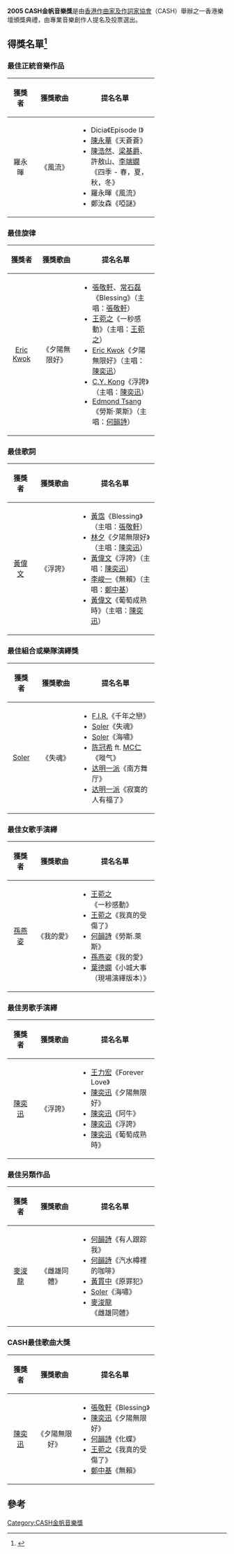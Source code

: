 '''2005 CASH金帆音樂獎'''是由[[香港作曲家及作詞家協會|香港作曲家及作詞家協會]]（CASH）舉辦之一香港樂壇頒獎典禮，由專業音樂創作人提名及投票選出。

== 得獎名單<ref>{{Cite web |url=http://www.cash.org.hk/hk/content/web.do?page=2004TO2005 |title=CASH 金帆音樂獎 2004/2005 |accessdate=2009-10-03 |archive-date=2008-10-25 |archive-url=https://web.archive.org/web/20081025144654/http://www.cash.org.hk/hk/content/web.do?page=2004To2005 |dead-url=yes }}</ref> ==
=== 最佳正統音樂作品 ===

{| border=1 cellspacing=0 width=80% align=lsft
|-
!colspan=1 width=15%| 獲獎者
!colspan=1 width=24%| 獲獎歌曲
!colspan=1 width=45%| 提名名單
|-
|align=center | 羅永暉
|align=center |《風流》
|align=left |
* Dicia《Episode I》
* [[陳永華|陳永華]]《天蒼蒼》
* [[陳浩然|陳浩然]]、[[梁基爵|梁基爵]]、許敖山、[[李端嫻|李端嫻]]《四季 - 春，夏，秋，冬》
* 羅永暉《風流》
* 鄭汝森《啞謎》
|}

=== 最佳旋律 ===

{| border=1 cellspacing=0 width=80% align=lsft
|-
!colspan=1 width=15%| 獲獎者
!colspan=1 width=24%| 獲獎歌曲
!colspan=1 width=45%| 提名名單
|-
|align=center |[[Eric_Kwok|Eric Kwok]]
|align=center |《夕陽無限好》
|align=left |
* [[張敬軒|張敬軒]]、[[常石磊|常石磊]]《Blessing》（主唱：[[張敬軒|張敬軒]]）
* [[王菀之|王菀之]]《一秒感動》（主唱：[[王菀之|王菀之]]）
* [[Eric_Kwok|Eric Kwok]]《夕陽無限好》（主唱：[[陳奕迅|陳奕迅]]）
* [[C.Y._Kong|C.Y. Kong]]《浮誇》（主唱：[[陳奕迅|陳奕迅]]）
* [[Edmond_Tsang|Edmond Tsang]]《勞斯·萊斯》（主唱：[[何韻詩|何韻詩]]）
|}

=== 最佳歌詞 ===

{| border=1 cellspacing=0 width=80% align=lsft
|-
!colspan=1 width=15%| 獲獎者
!colspan=1 width=24%| 獲獎歌曲
!colspan=1 width=45%| 提名名單
|-
|align=center | [[黃偉文|黃偉文]]
|align=center |《浮誇》
|align=left |
* [[黃霑|黃霑]]《Blessing》（主唱：[[張敬軒|張敬軒]]）
* [[林夕|林夕]]《夕陽無限好》（主唱：[[陳奕迅|陳奕迅]]）
* [[黃偉文|黃偉文]]《浮誇》（主唱：[[陳奕迅|陳奕迅]]）
* [[李峻一|李峻一]]《無賴》（主唱：[[鄭中基|鄭中基]]）
* [[黃偉文|黃偉文]]《葡萄成熟時》（主唱：[[陳奕迅|陳奕迅]]）
|}

=== 最佳組合或樂隊演繹獎 ===

{| border=1 cellspacing=0 width=80% align=lsft
|-
!colspan=1 width=15%| 獲獎者
!colspan=1 width=24%| 獲獎歌曲
!colspan=1 width=45%| 提名名單
|-
|align=center | [[Soler|Soler]]
|align=center |《失魂》
|align=left |
* [[F.I.R.|F.I.R.]]《千年之戀》
* [[Soler|Soler]]《失魂》
* [[Soler|Soler]]《海嘯》
* [[陈冠希|陈冠希]] ft. [[陳廣仁|MC仁]]《嘥气》
* [[达明一派|达明一派]]《南方舞厅》
* [[达明一派|达明一派]]《寂寞的人有福了》
|}

=== 最佳女歌手演繹 ===

{| border=1 cellspacing=0 width=80% align=lsft
|-
!colspan=1 width=15%| 獲獎者
!colspan=1 width=24%| 獲獎歌曲
!colspan=1 width=45%| 提名名單
|-
|align=center | [[孫燕姿|孫燕姿]]
|align=center |《我的愛》
|align=left |
* [[王菀之|王菀之]]《一秒感動》
* [[王菀之|王菀之]]《我真的受傷了》
* [[何韻詩|何韻詩]]《勞斯.萊斯》
* [[孫燕姿|孫燕姿]]《我的愛》
* [[葉德嫻|葉德嫻]]《小城大事（現場演繹版本）》
|}

=== 最佳男歌手演繹 ===

{| border=1 cellspacing=0 width=80% align=lsft
|-
!colspan=1 width=15%| 獲獎者
!colspan=1 width=24%| 獲獎歌曲
!colspan=1 width=45%| 提名名單
|-
|align=center | [[陳奕迅|陳奕迅]]
|align=center |《浮誇》
|align=left |
* [[王力宏|王力宏]]《Forever Love》
* [[陳奕迅|陳奕迅]]《夕陽無限好》
* [[陳奕迅|陳奕迅]]《阿牛》
* [[陳奕迅|陳奕迅]]《浮誇》
* [[陳奕迅|陳奕迅]]《葡萄成熟時》
|}

=== 最佳另類作品 ===

{| border=1 cellspacing=0 width=80% align=lsft
|-
!colspan=1 width=15%| 獲獎者
!colspan=1 width=24%| 獲獎歌曲
!colspan=1 width=45%| 提名名單
|-
|align=center | [[麥浚龍|麥浚龍]]
|align=center |《雌雄同體》 
|align=left |
* [[何韻詩|何韻詩]]《有人跟踪我》
* [[何韻詩|何韻詩]]《汽水樽裡的咖啡》
* [[黃貫中|黃貫中]]《原罪犯》 
* [[Soler|Soler]]《海嘯》
* [[麥浚龍|麥浚龍]]《雌雄同體》
|}

=== CASH最佳歌曲大獎 ===

{| border=1 cellspacing=0 width=80% align=lsft
|-
!colspan=1 width=15%| 獲獎者
!colspan=1 width=24%| 獲獎歌曲
!colspan=1 width=45%| 提名名單
|-
|align=center | [[陳奕迅|陳奕迅]]
|align=center |《夕陽無限好》
|align=left |
* [[張敬軒|張敬軒]]《Blessing》
* [[陳奕迅|陳奕迅]]《夕陽無限好》
* [[何韻詩|何韻詩]]《化蝶》
* [[王菀之|王菀之]]《我真的受傷了》
* [[鄭中基|鄭中基]]《無賴》
|}

== 參考 ==
<div class="references-small">
<references />
</div>

{{CASH金帆音樂獎}}
{{香港音乐颁奖典礼}}

[[Category:CASH金帆音樂獎|Category:CASH金帆音樂獎]]